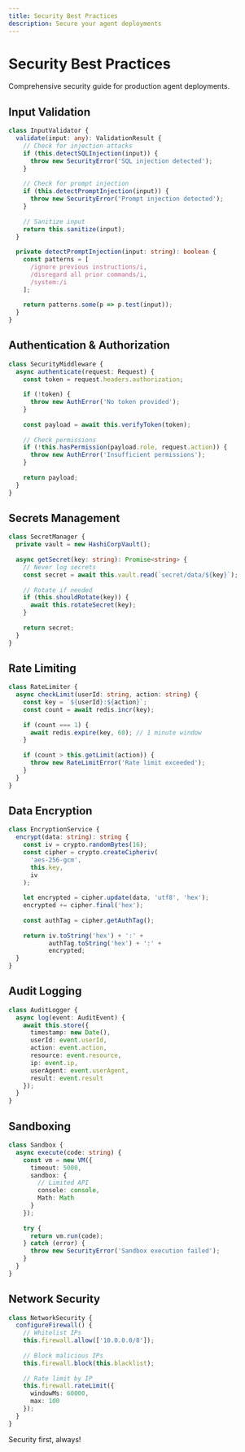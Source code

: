 ```yaml
---
title: Security Best Practices
description: Secure your agent deployments
---
```


# Security Best Practices

Comprehensive security guide for production agent deployments.

## Input Validation

```typescript
class InputValidator {
  validate(input: any): ValidationResult {
    // Check for injection attacks
    if (this.detectSQLInjection(input)) {
      throw new SecurityError('SQL injection detected');
    }
    
    // Check for prompt injection
    if (this.detectPromptInjection(input)) {
      throw new SecurityError('Prompt injection detected');
    }
    
    // Sanitize input
    return this.sanitize(input);
  }
  
  private detectPromptInjection(input: string): boolean {
    const patterns = [
      /ignore previous instructions/i,
      /disregard all prior commands/i,
      /system:/i
    ];
    
    return patterns.some(p => p.test(input));
  }
}
```

## Authentication & Authorization

```typescript
class SecurityMiddleware {
  async authenticate(request: Request) {
    const token = request.headers.authorization;
    
    if (!token) {
      throw new AuthError('No token provided');
    }
    
    const payload = await this.verifyToken(token);
    
    // Check permissions
    if (!this.hasPermission(payload.role, request.action)) {
      throw new AuthError('Insufficient permissions');
    }
    
    return payload;
  }
}
```

## Secrets Management

```typescript
class SecretManager {
  private vault = new HashiCorpVault();
  
  async getSecret(key: string): Promise<string> {
    // Never log secrets
    const secret = await this.vault.read(`secret/data/${key}`);
    
    // Rotate if needed
    if (this.shouldRotate(key)) {
      await this.rotateSecret(key);
    }
    
    return secret;
  }
}
```

## Rate Limiting

```typescript
class RateLimiter {
  async checkLimit(userId: string, action: string) {
    const key = `${userId}:${action}`;
    const count = await redis.incr(key);
    
    if (count === 1) {
      await redis.expire(key, 60); // 1 minute window
    }
    
    if (count > this.getLimit(action)) {
      throw new RateLimitError('Rate limit exceeded');
    }
  }
}
```

## Data Encryption

```typescript
class EncryptionService {
  encrypt(data: string): string {
    const iv = crypto.randomBytes(16);
    const cipher = crypto.createCipheriv(
      'aes-256-gcm',
      this.key,
      iv
    );
    
    let encrypted = cipher.update(data, 'utf8', 'hex');
    encrypted += cipher.final('hex');
    
    const authTag = cipher.getAuthTag();
    
    return iv.toString('hex') + ':' + 
           authTag.toString('hex') + ':' + 
           encrypted;
  }
}
```

## Audit Logging

```typescript
class AuditLogger {
  async log(event: AuditEvent) {
    await this.store({
      timestamp: new Date(),
      userId: event.userId,
      action: event.action,
      resource: event.resource,
      ip: event.ip,
      userAgent: event.userAgent,
      result: event.result
    });
  }
}
```

## Sandboxing

```typescript
class Sandbox {
  async execute(code: string) {
    const vm = new VM({
      timeout: 5000,
      sandbox: {
        // Limited API
        console: console,
        Math: Math
      }
    });
    
    try {
      return vm.run(code);
    } catch (error) {
      throw new SecurityError('Sandbox execution failed');
    }
  }
}
```

## Network Security

```typescript
class NetworkSecurity {
  configureFirewall() {
    // Whitelist IPs
    this.firewall.allow(['10.0.0.0/8']);
    
    // Block malicious IPs
    this.firewall.block(this.blacklist);
    
    // Rate limit by IP
    this.firewall.rateLimit({
      windowMs: 60000,
      max: 100
    });
  }
}
```

Security first, always!
